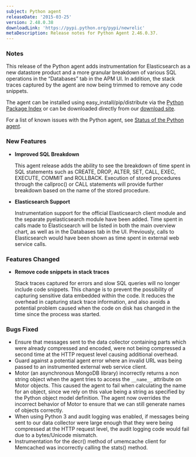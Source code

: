 ```yaml
---
subject: Python agent
releaseDate: '2015-03-25'
version: 2.48.0.38
downloadLink: 'https://pypi.python.org/pypi/newrelic'
metaDescription: Release notes for Python Agent 2.46.0.37.
---
```


### Notes

This release of the Python agent adds instrumentation for <DNT>Elasticsearch<DNT> as a new datastore product and a more granular breakdown of various SQL operations in the “Databases” tab in the APM UI. In addition, the stack traces captured by the agent are now being trimmed to remove any code snippets.

The agent can be installed using easy_install/pip/distribute via the [Python Package Index](https://pypi.python.org/pypi/newrelic) or can be downloaded directly from our [download site](https://download.newrelic.com/python_agent/release/).

For a list of known issues with the Python agent, see [Status of the Python agent](https://docs.newrelic.com/docs/python/status-of-python-agent).

### New Features

* **Improved SQL Breakdown**

  This agent release adds the ability to see the breakdown of time spent in SQL statements such as CREATE, DROP, ALTER, SET, CALL, EXEC, EXECUTE, COMMIT and ROLLBACK. Execution of stored procedures through the callproc() or CALL statements will provide further breakdown based on the name of the stored procedure.
* **Elasticsearch Support**

  Instrumentation support for the official <DNT>Elasticsearch<DNT> client module and the separate pyelasticsearch module have been added. Time spent in calls made to <DNT>Elasticsearch<DNT> will be listed in both the main overview chart, as well as in the Databases tab in the UI. Previously, calls to <DNT>Elasticsearch<DNT> would have been shown as time spent in external web service calls.

### Features Changed

* **Remove code snippets in stack traces**

  Stack traces captured for errors and slow SQL queries will no longer include code snippets. This change is to prevent the possibility of capturing sensitive data embedded within the code. It reduces the overhead in capturing stack trace information, and also avoids a potential problem caused when the code on disk has changed in the time since the process was started.

### Bugs Fixed

* Ensure that messages sent to the data collector containing parts which were already compressed and encoded, were not being compressed a second time at the HTTP request level causing additional overhead.
* Guard against a potential agent error where an invalid URL was being passed to an instrumented external web service client.
* Motor (an asynchronous MongoDB library) incorrectly returns a non string object when the agent tries to access the `__name__` attribute on Motor objects. This caused the agent to fail when calculating the name for an object, since we rely on this value being a string as specified by the Python object model definition. The agent now overrides the incorrect behavior of Motor to ensure that we can still generate names of objects correctly.
* When using Python 3 and audit logging was enabled, if messages being sent to our data collector were large enough that they were being compressed at the HTTP request level, the audit logging code would fail due to a bytes/Unicode mismatch.
* Instrumentation for the decr() method of umemcache client for Memcached was incorrectly calling the stats() method.
